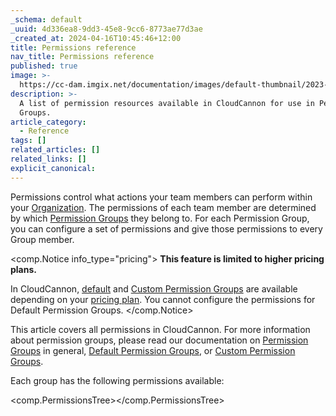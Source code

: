 ```yaml
---
_schema: default
_uuid: 4d336ea8-9dd3-45e8-9cc6-8773ae77d3ae
_created_at: 2024-04-16T10:45:46+12:00
title: Permissions reference
nav_title: Permissions reference
published: true
image: >-
  https://cc-dam.imgix.net/documentation/images/default-thumbnail/2023-Q4/CloudCannon-Documentation-Thumbnail.png
description: >-
  A list of permission resources available in CloudCannon for use in Permission
  Groups.
article_category:
  - Reference
tags: []
related_articles: []
related_links: []
explicit_canonical:
---
```

Permissions control what actions your team members can perform within your [Organization](/documentation/articles/what-is-an-organization/). The permissions of each team member are determined by which [Permission Groups](/documentation/articles/what-are-permission-groups/) they belong to. For each Permission Group, you can configure a set of permissions and give those permissions to every Group member.

<comp.Notice info_type="pricing">
  **This feature is limited to higher pricing plans.**

  In CloudCannon, [default](/documentation/articles/what-are-default-permission-groups/) and [Custom Permission Groups](/documentation/articles/what-are-custom-permission-groups/) are available depending on your [pricing plan](/pricing/). You cannot configure the permissions for Default Permission Groups.
</comp.Notice>

This article covers all permissions in CloudCannon. For more information about permission groups, please read our documentation on [Permission Groups](/documentation/articles/what-are-permission-groups/) in general, [Default Permission Groups](/documentation/articles/what-are-default-permission-groups/), or [Custom Permission Groups](/documentation/articles/what-are-custom-permission-groups/).

Each group has the following permissions available:

<comp.PermissionsTree></comp.PermissionsTree>
